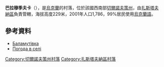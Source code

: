 {{coord|48|32|7|N|26|3|36|E|scale:100000|display=title}}

'''巴拉穆季夫卡'''（{{lang-uk|Баламутівка}}），是[[烏克蘭|烏克蘭]]的村落，位於該國西南部[[切爾諾夫策州|切爾諾夫策州]]，由[[扎斯塔夫納區|扎斯塔夫納區]]負責管轄，海拔高度229米，2001年人口1,786，99%居民使用[[烏克蘭語|烏克蘭語]]。

==參考資料==
* [http://w1.c1.rada.gov.ua/pls/z7502/A005?rdat1=25.09.2011&rf7571=38958 Баламутівка]{{dead link|date=2017年12月 |bot=InternetArchiveBot |fix-attempted=yes }}
* [http://weather.in.ua/ua/chernovickaja/579 Погода в селі ] {{Wayback|url=http://weather.in.ua/ua/chernovickaja/579 |date=20160305205226 }}

{{DEFAULTSORT:Баламутівка}}
[[Category:切爾諾夫策州村落|Category:切爾諾夫策州村落]]
[[Category:扎斯塔夫納區村落|Category:扎斯塔夫納區村落]]


{{Chernivtsi-geo-stub}}